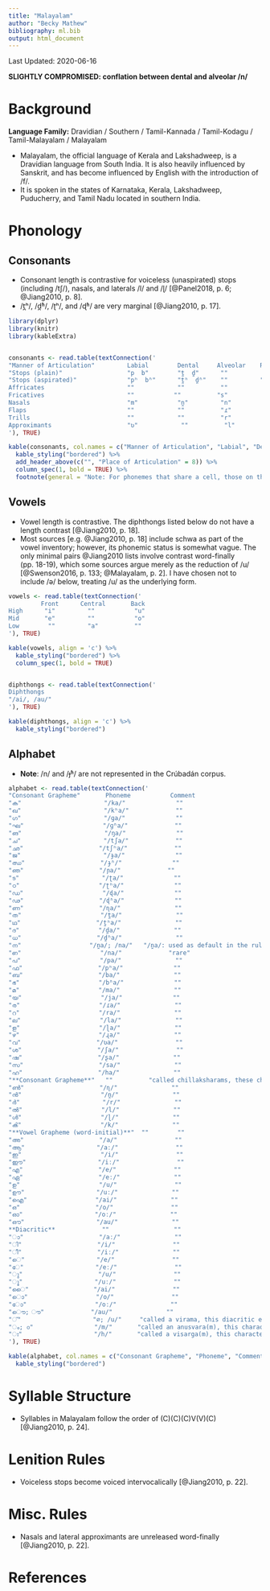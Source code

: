 ```yaml
---
title: "Malayalam"
author: "Becky Mathew"
bibliography: ml.bib
output: html_document
---
```


Last Updated: 2020-06-16

**SLIGHTLY COMPROMISED: conflation between dental and alveolar /n/**

# Background

**Language Family:** Dravidian / Southern / Tamil-Kannada / Tamil-Kodagu / Tamil-Malayalam / Malayalam

* Malayalam, the official language of Kerala and Lakshadweep, is a Dravidian language from South India. It is also heavily influenced by Sanskrit, and has become influenced by English with the introduction of /f/.
* It is spoken in the states of Karnataka, Kerala, Lakshadweep, Puducherry, and Tamil Nadu located in southern India.

# Phonology

## Consonants

* Consonant length is contrastive for voiceless (unaspirated) stops (including /tʃ/), nasals, and laterals /l/ and /ɭ/ [@Panel2018, p. 6; @Jiang2010, p. 8].
* /t̪ʰ/, /d̪ʱ/, /ʈʰ/, and /ɖʱ/ are very marginal [@Jiang2010, p. 17].

```r

library(dplyr)
library(knitr)
library(kableExtra)


consonants <- read.table(textConnection('
"Manner of Articulation"         Labial        Dental     Alveolar    Retroflex   Postalveolar   Palatal       Velar       Glottal
"Stops (plain)"                  "p  b"        "t̪  d̪"      ""          "ʈ  ɖ"        ""           "ɟ"         "k  ɡ"         ""
"Stops (aspirated)"              "pʰ  bʱ"      "t̪ʰ  d̪ʱ"    ""         "ʈʰ  ɖʱ"       ""           "ɟʱ"        "kʰ  ɡʱ"       ""
Affricates                       ""            ""          ""            ""        "tʃ tʃʰ"       ""            ""           ""
Fricatives                       ""           ""          "s"          "ʂ"          "ʃ"          ""            ""           "h"
Nasals                           "m"           "n̪"         "n"          "ɳ"          ""           "ɲ"           "ŋ"          ""
Flaps                            ""            ""          "ɾ"          ""           ""           ""            ""           ""
Trills                           ""            ""          "r"          ""           ""           ""            ""           ""
Approximants                     "ʋ"            ""          "l"        "ɻ  ɭ"         ""           "j"           ""           ""
'), TRUE)

kable(consonants, col.names = c("Manner of Articulation", "Labial", "Dental", "Alveolar", "Retroflex", "Postalveolar", "Palatal", "Velar", "Glottal"), align = 'c') %>%
  kable_styling("bordered") %>%
  add_header_above(c("", "Place of Articulation" = 8)) %>%
  column_spec(1, bold = TRUE) %>%
  footnote(general = "Note: For phonemes that share a cell, those on the left are voiceless and those on the right are voiced. Both retroflex approximants are voiced, but the one on the right is lateral.", general_title = "")
```

## Vowels

* Vowel length is contrastive. The diphthongs listed below do not have a length contrast [@Jiang2010, p. 18].
* Most sources [e.g. @Jiang2010, p. 18] include schwa as part of the vowel inventory; however, its phonemic status is somewhat vague. The only minimal pairs @Jiang2010 lists involve contrast word-finally (pp. 18-19), which some sources argue merely as the reduction of /u/ [@Swenson2016, p. 133; @Malayalam, p. 2]. I have chosen not to include /ə/ below, treating /u/ as the underlying form.

```r

vowels <- read.table(textConnection('
         Front      Central       Back
High      "i"         ""           "u"
Mid       "e"         ""           "o"
Low        ""         "a"          ""
'), TRUE)

kable(vowels, align = 'c') %>%
  kable_styling("bordered") %>%
  column_spec(1, bold = TRUE)


diphthongs <- read.table(textConnection('
Diphthongs
"/ai/, /au/"
'), TRUE)

kable(diphthongs, align = 'c') %>%
  kable_styling("bordered")
```   

## Alphabet

* **Note**: /n/ and /ɟʱ/ are not represented in the Crúbadán corpus.

```r

alphabet <- read.table(textConnection('
"Consonant Grapheme"       Phoneme           Comment
"ക"                       "/ka/"              ""
"ഖ"                       "/kʰa/"             ""
"ഗ"                       "/ɡa/"              ""
"ഘ"                      "/ɡʱa/"             ""
"ങ"                       "/ŋa/"              ""
"ച"                       "/tʃa/"             ""
"ഛ"                     "/tʃʰa/"             ""
"ജ"                       "/ɟa/"              ""
"ഝ"                     "/ɟʱ/"              ""
"ഞ"                     "/ɲa/"             ""
"ട"                       "/ʈa/"              ""
"ഠ"                      "/ʈʰa/"              ""
"ഡ"                      "/ɖa/"              ""
"ഢ"                     "/ɖʱa/"              ""
"ണ"                     "/ɳa/"               ""
"ത"                      "/t̪a/"               ""
"ഥ"                     "/t̪ʰa/"               ""
"ദ"                      "/d̪a/"               ""
"ധ"                     "/d̪ʱa/"               ""
"ന"                   "/n̪a/; /na/"   "/n̪a/: used as default in the rules"
"ഩ"                      "/na/"             "rare"
"പ"                      "/pa/"               ""
"ഫ"                     "/pʰa/"              ""
"ബ"                     "/ba/"               ""
"ഭ"                      "/bʱa/"              ""
"മ"                      "/ma/"               ""
"യ"                      "/ja/"              ""
"ര"                      "/ɾa/"               ""
"റ"                      "/ra/"               ""
"ല"                      "/la/"               ""
"ള"                      "/ɭa/"               ""
"ഴ"                      "/ɻa/"               ""
"വ"                     "/ʋa/"                ""
"ശ"                     "/ʃa/"                ""
"ഷ"                     "/ʂa/"               ""
"സ"                     "/sa/"               ""
"ഹ"                     "/ha/"               ""
"**Consonant Grapheme**"   ""          "called chillaksharams, these characters don\'t carry an inherent vowel [@Panel2018, p. 9]"
"ൺ"                     "/ɳ/"               ""  
"ൻ"                      "/n̪/"               ""
"ർ"                       "/r/"               ""
"ൽ"                      "/l/"               ""
"ൾ"                      "/ɭ/"               ""
"ൿ"                      "/k/"               ""
"**Vowel Grapheme (word-initial)**"  ""        ""
"അ"                     "/a/"                ""
"ആ"                    "/aː/"                ""
"ഇ"                      "/i/"                ""
"ഈ"                    "/iː/"                ""
"എ"                     "/e/"                ""
"ഏ"                     "/eː/"               ""
"ഉ"                      "/u/"                ""
"ഊ"                    "/uː/"               ""
"ഐ"                   "/ai/"               ""
"ഒ"                     "/o/"                ""
"ഓ"                    "/oː/"               ""
"ഔ"                    "/au/"               ""
**Diacritic**             ""                  ""
"ാ"                     "/aː/"               ""
"ി"                     "/i/"                ""
"ീ"                     "/iː/"               ""
"െ"                    "/e/"                ""
"േ"                    "/eː/"                ""
"ു"                     "/u/"                ""
"ൂ"                    "/uː/"                ""
"ൈ"                  "/ai/"                ""
"ൊ"                   "/o/"                ""
"ോ"                   "/oː/"               ""
"ൌ; ൗ"             "/au/"               ""
"്"                    "∅; /u/"     "called a virama, this diacritic either removes the inherent vowel or reduces word-final /u/ to [ə] [@Malayalam, p. 2]"  
"ം; ൦"                 "/m/"       "called an anusvara(m), this character follows a vowel, often resulting in assimilation to the following consonant [@Panel2018, p. 9]"  
"ഃ"                    "/h/"       "called a visarga(m), this character follows a vowel (ibid.)"  
'), TRUE)

kable(alphabet, col.names = c("Consonant Grapheme", "Phoneme", "Comment"), align = 'c') %>%
  kable_styling("bordered")
```

# Syllable Structure

* Syllables in Malayalam follow the order of (C)(C)(C)V(V)(C) [@Jiang2010, p. 24].

# Lenition Rules

* Voiceless stops become voiced intervocalically [@Jiang2010, p. 22].

# Misc. Rules

* Nasals and lateral approximants are unreleased word-finally [@Jiang2010, p. 22].

# References
